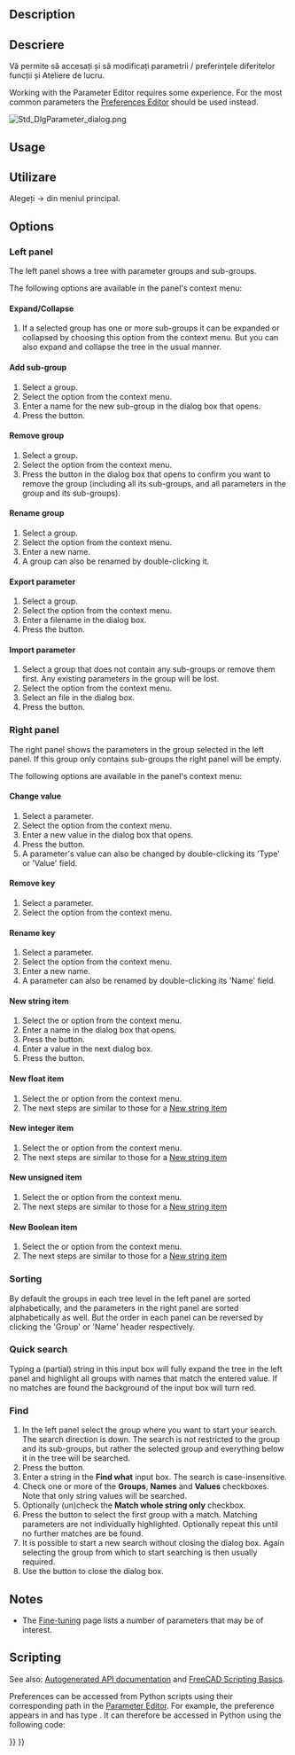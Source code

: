<languages/>

{{Docnav
|
|[[Std_ViewScreenShot|ViewScreenShot]]
|[[Std_Tools_Menu|Std Tools Menu]]
|IconL=
|IconR=Std_ViewScreenShot.svg
|IconC=Freecad.svg
}}

<div class="mw-translate-fuzzy">
{{GuiCommand|Name=Std DlgParameter|Workbenches=All|MenuLocation=[[Std Tools Menu|Tools]] → Parameter |Shortcut=|SeeAlso=}}
</div>

==Description==

<div class="mw-translate-fuzzy">
==Descriere==
Vă permite să accesați și să modificați parametrii / preferințele diferitelor funcții și Ateliere de lucru.
</div>

Working with the Parameter Editor requires some experience. For the most common parameters the [[Preferences_Editor|Preferences Editor]] should be used instead.

[[Image:Std_DlgParameter_dialog.png]]
{{Caption|The Parameter Editor dialog box}}

==Usage==

<div class="mw-translate-fuzzy">
==Utilizare==
Alegeți {{KEY| Tools}}  →  {{KEY| Edit parameters...}} din meniul principal.
</div>

==Options==

===Left panel===

The left panel shows a tree with parameter groups and sub-groups.

The following options are available in the panel's context menu:

====Expand/Collapse====

# If a selected group has one or more sub-groups it can be expanded or collapsed by choosing this option from the context menu. But you can also expand and collapse the tree in the usual manner.

====Add sub-group====

# Select a group.
# Select the {{MenuCommand|Add sub-group}} option from the context menu.
# Enter a name for the new sub-group in the dialog box that opens.
# Press the {{Button|OK}} button.

====Remove group====

# Select a group.
# Select the {{MenuCommand|Remove group}} option from the context menu.
# Press the {{Button|Yes}} button in the dialog box that opens to confirm you want to remove the group (including all its sub-groups, and all parameters in the group and its sub-groups).

====Rename group====

# Select a group.
# Select the {{MenuCommand|Rename group}} option from the context menu.
# Enter a new name.
# A group can also be renamed by double-clicking it.

====Export parameter====

# Select a group.
# Select the {{MenuCommand|Export parameter}} option from the context menu.
# Enter a filename in the dialog box.
# Press the {{Button|Save}} button.

====Import parameter====

# Select a group that does not contain any sub-groups or remove them first. Any existing parameters in the group will be lost.
# Select the {{MenuCommand|Import parameter}} option from the context menu.
# Select an {{FileName|*.FCParam}} file in the dialog box.
# Press the {{Button|Open}} button.

===Right panel===

The right panel shows the parameters in the group selected in the left panel. If this group only contains sub-groups the right panel will be empty.

The following options are available in the panel's context menu:

====Change value====

# Select a parameter.
# Select the {{MenuCommand|Change value}} option from the context menu.
# Enter a new value in the dialog box that opens.
# Press the {{Button|OK}} button.
# A parameter's value can also be changed by double-clicking its 'Type' or 'Value' field.

====Remove key====

# Select a parameter.
# Select the {{MenuCommand|Remove key}} option from the context menu.

====Rename key====

# Select a parameter.
# Select the {{MenuCommand|Rename key}} option from the context menu.
# Enter a new name.
# A parameter can also be renamed by double-clicking its 'Name' field.

====New string item====

# Select the {{MenuCommand|New string item}} or {{MenuCommand|New → New string item}} option from the context menu.
# Enter a name in the dialog box that opens.
# Press the {{Button|OK}} button.
# Enter a value in the next dialog box.
# Press the {{Button|OK}} button.

====New float item====

# Select the {{MenuCommand|New float item}} or {{MenuCommand|New → New float item}} option from the context menu.
# The next steps are similar to those for a [[#New_string_item|New string item]]

====New integer item====

# Select the {{MenuCommand|New integer item}} or {{MenuCommand|New → New integer item}} option from the context menu.
# The next steps are similar to those for a [[#New_string_item|New string item]]

====New unsigned item====

# Select the {{MenuCommand|New unsigned item}} or {{MenuCommand|New → New unsigned item}} option from the context menu.
# The next steps are similar to those for a [[#New_string_item|New string item]]

====New Boolean item====

# Select the {{MenuCommand|New Boolean item}} or {{MenuCommand|New → New Boolean item}} option from the context menu.
# The next steps are similar to those for a [[#New_string_item|New string item]]

===Sorting===

By default the groups in each tree level in the left panel are sorted alphabetically, and the parameters in the right  panel are sorted alphabetically as well. But the order in each panel can be reversed by clicking the 'Group' or 'Name' header respectively.

===Quick search===

Typing a (partial) string in this input box will fully expand the tree in the left panel and highlight all groups with names that match the entered value. If no matches are found the background of the input box will turn red.

===Find===

# In the left panel select the group where you want to start your search. The search direction is down. The search is not restricted to the group and its sub-groups, but rather the selected group and everything below it in the tree will be searched.
# Press the {{Button|Find...}} button.
# Enter a string in the '''Find what''' input box. The search is case-insensitive.
# Check one or more of the '''Groups''', '''Names''' and '''Values''' checkboxes. Note that only string values will be searched.
# Optionally (un)check the '''Match whole string only''' checkbox.
# Press the {{Button|Find Next}} button to select the first group with a match. Matching parameters are not individually highlighted. Optionally repeat this until no further matches are be found.
# It is possible to start a new search without closing the dialog box. Again selecting the group from which to start searching is then usually required.
# Use the {{Button|Cancel}} button to close the dialog box.

==Notes==

* The [[Fine-tuning|Fine-tuning]] page lists a number of parameters that may be of interest.

==Scripting==

See also: [https://freecad.github.io/SourceDoc/ Autogenerated API documentation] and [[FreeCAD_Scripting_Basics|FreeCAD Scripting Basics]].

Preferences can be accessed from Python scripts using their corresponding path in the [[Std_DlgParameter|Parameter Editor]]. For example, the {{MenuCommand|Edit → Preferences → Import-Export → DXF → Import options → Join geometry}} preference appears in {{MenuCommand|Tools → Edit parameters → BaseApp → Preferences → Mod → Draft → dxfCreatePart}} and has type {{incode|Boolean}}. It can therefore be accessed in Python using the following code:

{{Code|code=
# get:
App.ParamGet("User parameter:BaseApp/Preferences/Mod/Draft").GetBool('dxfCreatePart')
# set:
App.ParamGet("User parameter:BaseApp/Preferences/Mod/Draft").SetBool('dxfCreatePart', True)
}}


{{Docnav
|
|[[Std_ViewScreenShot|ViewScreenShot]]
|[[Std_Tools_Menu|Std Tools Menu]]
|IconL=
|IconR=Std_ViewScreenShot.svg
|IconC=Freecad.svg
}}

{{Std_Base_navi{{#translation:}}}}
{{Userdocnavi{{#translation:}}}}